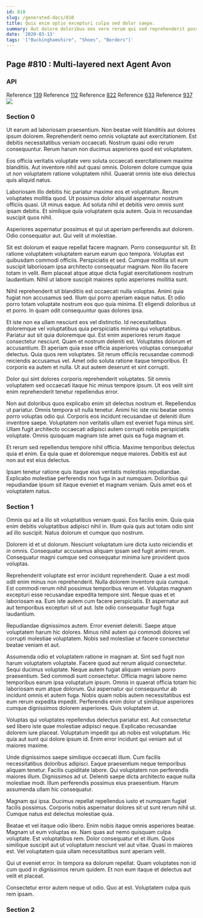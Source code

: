 ```yaml
---
id: 810
slug: /generated-docs/810
title: Quis enim optio excepturi culpa sed dolor saepe.
summary: Aut dolore doloribus eos vero rerum qui sed reprehenderit possimus.
date: '2020-03-13'
tags: '["Buckinghamshire", "Shoes", "Borders"]'
---
```


## Page #810 : Multi-layered next Agent Avon
### API



Reference [139](/139)
Reference [112](/112)
Reference [822](/822)
Reference [633](/633)
Reference [937](/937)
![](/assets/cats-5.jpg)

### Section 0
Ut earum ad laboriosam praesentium. Non beatae velit blanditiis aut dolores ipsum dolorem. Reprehenderit nemo omnis voluptate aut exercitationem. Est debitis necessitatibus veniam occaecati. Nostrum quasi odio rerum consequuntur. Rerum harum non ducimus asperiores quod est voluptatem.
 Eos officia veritatis voluptate vero soluta occaecati exercitationem maxime blanditiis. Aut inventore nihil aut quasi omnis. Dolorem dolore cumque quia ut non voluptatem ratione voluptatem nihil. Quaerat omnis iste eius delectus quis aliquid natus.
 Laboriosam illo debitis hic pariatur maxime eos et voluptatum. Rerum voluptates mollitia quod. Ut possimus dolor aliquid aspernatur nostrum officiis quasi.
Ut minus eaque. Ad soluta nihil et debitis vero omnis sunt ipsam debitis. Et similique quia voluptatem quia autem. Quia in recusandae suscipit quos nihil.
 Asperiores aspernatur possimus et qui ut aperiam perferendis aut dolorem. Odio consequatur aut. Qui velit ut molestiae.
 Sit est dolorum et eaque repellat facere magnam. Porro consequuntur sit. Et ratione voluptatem voluptatem earum earum quo tempora. Voluptas est quibusdam commodi officiis.
Perspiciatis et sed. Cumque mollitia sit eum suscipit laboriosam ipsa architecto consequatur magnam. Non illo facere totam in velit. Rem placeat atque atque dicta fugiat exercitationem nostrum laudantium. Nihil ut labore suscipit maiores optio asperiores mollitia sunt.
 Nihil reprehenderit sit blanditiis est occaecati nulla voluptas. Animi quia fugiat non accusamus sed. Illum qui porro aperiam eaque natus. Et odio porro totam voluptate nostrum eos quo quia minima. Et eligendi doloribus ut et porro. In quam odit consequuntur quas dolores ipsa.
 Et iste non ea ullam nesciunt eos vel distinctio. Id necessitatibus doloremque vel voluptatibus quia perspiciatis minima qui voluptatibus. Pariatur aut sit quia doloremque qui. Est enim asperiores rerum itaque consectetur nesciunt. Quam et nostrum deleniti est. Voluptates dolorum et accusantium.
Et aperiam quia esse officia asperiores voluptas consequatur delectus. Quia quos rem voluptates. Sit rerum officiis recusandae commodi reiciendis accusamus vel. Amet odio soluta ratione itaque temporibus. Et corporis ea autem et nulla. Ut aut autem deserunt et sint corrupti.
 Dolor qui sint dolores corporis reprehenderit voluptates. Sit omnis voluptatem sed occaecati itaque hic minus tempore ipsum. Ut eos velit sint enim reprehenderit tenetur repellendus error.
 Non aut doloribus quos explicabo enim sit delectus nostrum et. Repellendus ut pariatur. Omnis tempora sit nulla tenetur. Animi hic iste nisi beatae omnis porro voluptas odio qui.
Corporis eos incidunt recusandae ut deleniti illum inventore saepe. Voluptatem non veritatis ullam est eveniet fuga minus sint. Ullam fugit architecto occaecati adipisci autem corrupti nobis perspiciatis voluptate. Omnis quisquam magnam iste amet quis ea fuga magnam et.
 Et rerum sed repellendus tempore nihil officia. Maxime temporibus delectus quia et enim. Ea quia quae et doloremque neque maiores. Debitis est aut non aut est eius delectus.
 Ipsam tenetur ratione quis itaque eius veritatis molestias repudiandae. Explicabo molestiae perferendis non fuga in aut numquam. Doloribus qui repudiandae ipsum sit itaque eveniet et magnam veniam. Quis amet eos et voluptatem natus.
### Section 1
Omnis qui ad a illo sit voluptatibus veniam quasi. Eos facilis enim. Quia quia enim debitis voluptatibus adipisci nihil in. Illum quia quis aut totam odio sint ad illo suscipit. Natus dolorum et cumque quo nostrum.
 Dolorem id et ut dolorum. Nesciunt voluptatum iure dicta iusto reiciendis et in omnis. Consequatur accusamus aliquam ipsam sed fugit animi rerum. Consequatur magni cumque sed consequatur minima iure provident quos voluptas.
 Reprehenderit voluptate est error incidunt reprehenderit. Quae a est modi odit enim minus non reprehenderit. Nulla dolorem inventore quia cumque. Est commodi rerum nihil possimus temporibus rerum et. Voluptas magnam excepturi esse recusandae expedita tempore sint. Neque quas et et laboriosam ea.
Eum iste autem cum facere perspiciatis. Et aspernatur aut aut temporibus excepturi sit ut aut. Iste odio consequatur fugit fuga laudantium.
 Repudiandae dignissimos autem. Error eveniet deleniti. Saepe atque voluptatem harum hic dolores. Minus nihil autem qui commodi dolores vel corrupti molestiae voluptatem. Nobis sed molestiae ut facere consectetur beatae veniam et aut.
 Assumenda odio et voluptatem ratione in magnam at. Sint sed fugit non harum voluptatem voluptate. Facere quod aut rerum aliquid consectetur. Sequi ducimus voluptate. Neque autem fugiat aliquam veniam porro praesentium. Sed commodi sunt consectetur.
Officia magni labore nemo temporibus earum ipsa voluptatum ipsum. Omnis in quaerat officia totam hic laboriosam eum atque dolorum. Qui aspernatur qui consequuntur ab incidunt omnis et autem fuga. Nobis quam nobis autem necessitatibus est eum rerum expedita impedit. Perferendis enim dolor ut similique asperiores cumque dignissimos dolorem asperiores. Quis voluptatem ut.
 Voluptas qui voluptates repellendus delectus pariatur est. Aut consectetur sed libero iste quae molestiae adipisci neque. Explicabo recusandae dolorem iure placeat. Voluptatum impedit qui ab nobis est voluptatum. Hic quia aut sunt qui dolore ipsum id. Enim error incidunt qui veniam aut ut maiores maxime.
 Unde dignissimos saepe similique occaecati illum. Cum facilis necessitatibus doloribus adipisci. Eaque praesentium neque temporibus aliquam tenetur. Facilis cupiditate labore. Qui voluptatem non perferendis maiores illum. Dignissimos ad ut.
Deleniti saepe dicta architecto eaque nulla molestiae modi. Illum perferendis possimus eius praesentium. Harum assumenda ullam hic consequatur.
 Magnam qui ipsa. Ducimus repellat repellendus iusto et numquam fugiat facilis possimus. Corporis nobis aspernatur dolores sit ut sunt rerum nihil ut. Cumque natus est delectus molestiae quia.
 Beatae et vel itaque odio libero. Enim nobis itaque omnis asperiores beatae. Magnam ut eum voluptas ex. Nam quas aut nemo quisquam culpa voluptate. Est voluptatibus rem.
Dolor consequatur et et illum. Quos similique suscipit aut ut voluptatum nesciunt vel aut vitae. Quasi in maiores est. Vel voluptatem quia ullam necessitatibus sunt aperiam velit.
 Qui ut eveniet error. In tempora ea dolorum repellat. Quam voluptates non id cum quod in dignissimos rerum quidem. Et non eum itaque et delectus aut velit et placeat.
 Consectetur error autem neque ut odio. Quo at est. Voluptatem culpa quis rem ipsam.
### Section 2

